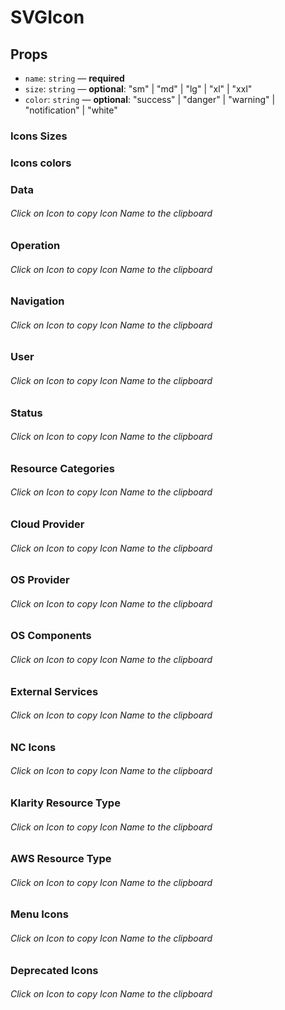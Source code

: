 
<Meta of={SvgIconStories} />

# SVGIcon

## Props

*   `name`: `string` — **required**
*   `size`: `string` — **optional**: "sm" | "md" | "lg" | "xl" | "xxl"
*   `color`: `string` — **optional**: "success" | "danger" | "warning" | "notification" | "white"

### Icons Sizes

<Canvas>
  <Story of={SvgIconStories.Size} />
</Canvas>

### Icons colors

<Canvas>
  <Story of={SvgIconStories.Colors} />
</Canvas>

### Data

###### Click on Icon to copy Icon Name to the clipboard

<Canvas>
  <Story of={SvgIconStories.Data} />
</Canvas>

### Operation

###### Click on Icon to copy Icon Name to the clipboard

<Canvas>
  <Story of={SvgIconStories.Formatting} />
</Canvas>

### Navigation

###### Click on Icon to copy Icon Name to the clipboard

<Canvas>
  <Story of={SvgIconStories.Navigation} />
</Canvas>

### User

###### Click on Icon to copy Icon Name to the clipboard

<Canvas>
  <Story of={SvgIconStories.User} />
</Canvas>

### Status

###### Click on Icon to copy Icon Name to the clipboard

<Canvas>
  <Story of={SvgIconStories.Status} />
</Canvas>

### Resource Categories

###### Click on Icon to copy Icon Name to the clipboard

<Canvas>
  <Story of={SvgIconStories.ResourceCategories} />
</Canvas>

### Cloud Provider

###### Click on Icon to copy Icon Name to the clipboard

<Canvas>
  <Story of={SvgIconStories.CloudProvider} />
</Canvas>

### OS Provider

###### Click on Icon to copy Icon Name to the clipboard

<Canvas>
  <Story of={SvgIconStories.OsProvider} />
</Canvas>

### OS Components

###### Click on Icon to copy Icon Name to the clipboard

<Canvas>
  <Story of={SvgIconStories.OsComponents} />
</Canvas>

### External Services

###### Click on Icon to copy Icon Name to the clipboard

<Canvas>
  <Story of={SvgIconStories.ExternalServices} />
</Canvas>

### NC Icons

###### Click on Icon to copy Icon Name to the clipboard

<Canvas>
  <Story of={SvgIconStories.NcIcons} />
</Canvas>

### Klarity Resource Type

###### Click on Icon to copy Icon Name to the clipboard

<Canvas>
  <Story of={SvgIconStories.KlarityResources} />
</Canvas>

### AWS Resource Type

###### Click on Icon to copy Icon Name to the clipboard

<Canvas>
  <Story of={SvgIconStories.AwsResource} />
</Canvas>

### Menu Icons

###### Click on Icon to copy Icon Name to the clipboard

<Canvas>
  <Story of={SvgIconStories.Menu} />
</Canvas>

### Deprecated Icons

###### Click on Icon to copy Icon Name to the clipboard

<Canvas>
  <Story of={SvgIconStories.Ui} />
</Canvas>
